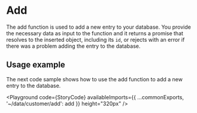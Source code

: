 
<Meta title="Functions/Add/Docs" />

# Add

The add function is used to add a new entry to your database. You provide the necessary data as input to the function
and it returns a promise that resolves to the inserted object, including its `id`, or rejects with an error if there 
was a problem adding the entry to the database.

## Usage example

The next code sample shows how to use the add function to add a new entry to the database.

<Playground code={StoryCode} availableImports={{ ...commonExports, '~/data/customer/add': add }} height="320px" />
